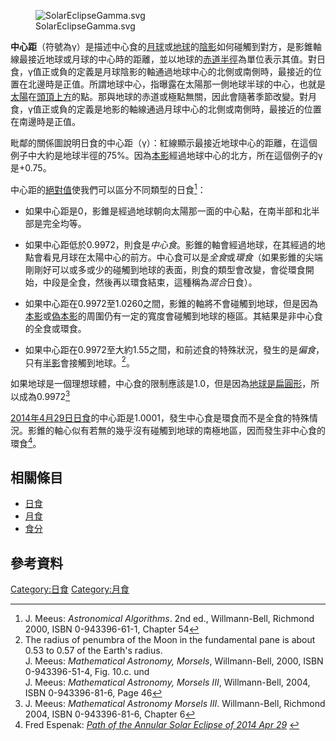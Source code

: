 [[File:SolarEclipseGamma.svg|thumb]]

'''中心距'''（符號為γ）是描述中心食的[[月球|月球]]或[[地球|地球]]的[[陰影|陰影]]如何碰觸到對方，是影錐軸線最接近地球或月球的中心時的距離，並以地球的[[地球半徑|赤道半徑]]為單位表示其值。對日食，γ值正或負的定義是月球陰影的軸通過地球中心的北側或南側時，最接近的位置在北邊時是正值。所謂地球中心，指曝露在太陽那一側地球半球的中心，也就是[[太陽|太陽]]在[[日下點|頭頂上方]]的點。那與地球的赤道或極點無關，因此會隨著季節改變。對月食，γ值正或負的定義是地影的軸線通過月球中心的北側或南側時，最接近的位置在南邊時是正值。

毗鄰的關係圖說明日食的中心距（γ）：紅線顯示最接近地球中心的距離，在這個例子中大約是地球半徑的75%。因為[[本影|本影]]經過地球中心的北方，所在這個例子的γ是+0.75。

中心距的[[絕對值|絕對值]]使我們可以區分不同類型的日食<ref>J. Meeus: ''Astronomical Algorithms''. 2nd ed., Willmann-Bell, Richmond 2000, ISBN 0-943396-61-1, Chapter 54</ref>：

*如果中心距是0，影錐是經過地球朝向太陽那一面的中心點，在南半部和北半部是完全均等。

*如果中心距低於0.9972，則食是''中心食''。影錐的軸會經過地球，在其經過的地點會看見月球在太陽中心的前方。中心食可以是''全食''或''環食''（如果影錐的尖端剛剛好可以或多或少的碰觸到地球的表面，則食的類型會改變，會從環食開始，中段是全食，然後再以環食結束，這種稱為''混合''日食）。

*如果中心距在0.9972至1.0260之間，影錐的軸將不會碰觸到地球，但是因為[[本影|本影]]或[[偽本影|偽本影]]的周圍仍有一定的寬度會碰觸到地球的極區。其結果是非中心食的全食或環食。

*如果中心距在0.9972至大約1.55之間，和前述食的特殊狀況，發生的是''偏食''，只有[[半影|半影]]會接觸到地球。<ref>The radius of penumbra of the Moon in the fundamental pane is about 0.53 to 0.57 of the Earth's radius.<br />J. Meeus: ''Mathematical Astronomy, Morsels'', Willmann-Bell, 2000, ISBN 0-943396-51-4, Fig. 10.c. und<br />J. Meeus: ''Mathematical Astronomy, Morsels III'', Willmann-Bell, 2004, ISBN 0-943396-81-6, Page 46</ref>。

如果地球是一個理想球體，中心食的限制應該是1.0，但是因為[[地球外觀|地球是扁圓形]]，所以成為0.9972<ref>J. Meeus: ''Mathematical Astronomy Morsels III''. Willmann-Bell, Richmond 2004, ISBN 0-943396-81-6, Chapter 6</ref>

[[2014年4月29日日食|2014年4月29日日食]]的中心距是1.0001，發生中心食是環食而不是全食的特殊情況。影錐的軸心似有若無的幾乎沒有碰觸到地球的南極地區，因而發生非中心食的環食<ref>Fred Espenak: [http://eclipse.gsfc.nasa.gov/SEpath/SEpath2001/SE2014Apr29Apath.html '' Path of the Annular Solar Eclipse of 2014 Apr 29''] {{Wayback|url=http://eclipse.gsfc.nasa.gov/SEpath/SEpath2001/SE2014Apr29Apath.html |date=20160303201932 }}</ref>。

== 相關條目 ==
* [[日食|日食]]
* [[月食|月食]]
* [[食分|食分]]

== 參考資料 ==
{{Reflist|2}}

{{Lunar eclipses}}

{{DEFAULTSORT:Gamma (Eclipse)}}
[[Category:日食|Category:日食]]
[[Category:月食|Category:月食]]
